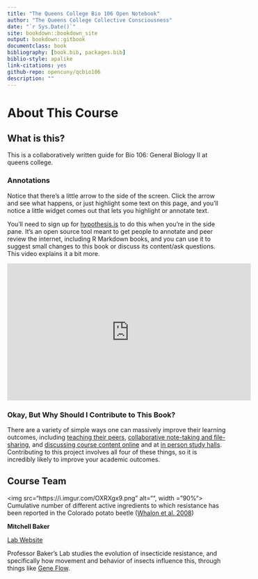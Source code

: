 ```yaml
--- 
title: "The Queens College Bio 106 Open Notebook"
author: "The Queens College Collective Consciousness"
date: "`r Sys.Date()`"
site: bookdown::bookdown_site
output: bookdown::gitbook
documentclass: book
bibliography: [book.bib, packages.bib]
biblio-style: apalike
link-citations: yes
github-repo: opencuny/qcbio106
description: ""
---
```



# About This Course {-}

## What is this? {-}

This is a collaboratively written guide for Bio 106: General Biology II at queens college. 

### Annotations {-}

Notice that there's a little arrow to the side of the screen. Click the arrow and see what happens, or just highlight some text on this page, and you'll notice a little widget comes out that lets you highlight or annotate text. 

You'll need to sign up for [hypothesis.is](https://web.hypothes.is) to do this when you're in the side pane. It's an open source tool meant to get people to annotate and peer review the internet, including R Markdown books, and you can use it to suggest small changes to this book or discuss its content/ask questions. This video explains it a bit more. 

<iframe width="560" height="315" src="https://www.youtube.com/embed/deOlFn6q01Y" frameborder="0" allow="autoplay; encrypted-media" allowfullscreen></iframe>

### Okay, But Why Should I Contribute to This Book? {-}


There are a variety of simple ways one can massively improve their learning outcomes, including [teaching their peers](http://merit.illinois.edu/educators_treisman.html), [collaborative note-taking and file-sharing](https://files.eric.ed.gov/fulltext/EJ1093744.pdf), and [discussing course content online](https://aquila.usm.edu/dissertations/207/) and at [in person study halls](https://eric.ed.gov/?id=ED501250). Contributing to this project involves all four of these things, so it is incredibly likely to improve your academic outcomes.

## Course Team {-}
<div class="row">
  <div class="col-md-6">
  <img src="https://i.imgur.com/OXRXgx9.png" alt="", width = "90%">
  <caption>Cumulative number of different active ingredients to which resistance has been reported in the Colorado potato beetle ([Whalon et al. 2008](https://www.pesticideresistance.org))</caption>
  </div>
  <div class="col-md-6">
  **Mitchell Baker**
  
  [Lab Website](http://biology.qc.cuny.edu/people/faculty/mitchell-baker/)
  
  Professor Baker's Lab studies the evolution of insecticide resistance, and specifically how movement and behavior of insects influence this, through things like [Gene Flow](https://evolution.berkeley.edu/evolibrary/article/evo_21).
  </div>
</div>






